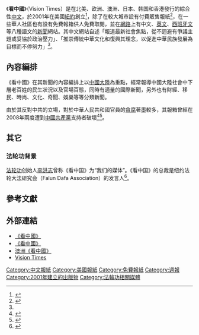 {{primarysources|time=2015-01-14T10:24:26+00:00}}
{{Infobox Newspaper
| name                = 看中國<br>Vision Times
| image               =  
| caption             = 
| type                = 週報 
| format              = 寬版 
| owners              = KanZhongGuo Association, Inc.
| political           = [[反共主義|反共主義]]（尤其是[[中國共產黨|中國共產黨]]）
| language            = [[中文|中文]]
| price               = [[免費報紙|免費周報]]
| foundation          = 2001年
| headquarters        = {{USA}}[[紐約市|紐約市]]
| circulation         = -
| website             = http://www.secretchina.com/
}}

《'''看中國'''》（Vision Times）是在北美、欧洲、澳洲、日本、韩国和香港發行的綜合性[[中文|中文]]{{link-en|週報|Weekly newspaper}}，於2001年在美國[[紐約|紐約]]創立<ref name="about">{{cite web | title = 關於我們 | url = http://b5.secretchina.com/about-us | website = 看中國 | accessdate = 2015年1月14日 | archive-date = 2016年9月11日 | archive-url = https://web.archive.org/web/20160911132023/http://b5.secretchina.com/about-us | dead-url = no }}</ref>，除了在較大城市設有付費{{link-en|報箱|Newspaper vending machine}}販售報紙<ref>{{cite news | title = 林妙可給力圖片：哈佛大學門口有個報箱 | url = http://b5.secretchina.com/news/12/02/02/438930.html | newspaper = 看中國 | date = 2012年2月2日 | accessdate = 2015年1月14日 | archive-date = 2016年3月5日 | archive-url = https://web.archive.org/web/20160305001357/http://b5.secretchina.com/news/12/02/02/438930.html | dead-url = no }}</ref>，在一些華人社區也有設有免費報箱供人免費取閱，並在[[網路|網路]]上有中文、[[英文|英文]]、[[西班牙文|西班牙文]]等八種語文的[[新聞|新聞]]網站。其中文網站自述「報道最新社會焦點，從不迴避有爭議主題或妥協於政治壓力」、「推崇傳統中華文化和復興其理念，以促進中華民族發展為目標而不停努力」<ref name="about" />。

==內容編排==
《看中國》在其新聞的內容編排上以[[中國大陸|中國大陸]]為重點，經常報導中國大陸社會中下層老百姓的民生狀況以及官場百態，同時有適量的國際新聞，另外也有財經、移民、時尚、文化、奇聞、娛樂等等分類新聞。

由於其反對中共的立場，對於中華人民共和國官員的[[貪腐|貪腐]]著墨較多，其報箱曾經在2008年兩度遭到[[中國共產黨|中國共產黨]]支持者破壞<ref>{{cite news | title = 《看中國》報紙在紐約法拉盛遭黑手（組圖） | url = http://b5.secretchina.com/news/08/06/23/250774.html | newspaper = 看中國 | date = 2008年6月23日 | accessdate = 2015年1月14日 | archive-date = 2016年3月4日 | archive-url = https://web.archive.org/web/20160304222007/http://b5.secretchina.com/news/08/06/23/250774.html | dead-url = no }}</ref><ref>{{cite news | title = 中共恐懼大紀元 幫兇醬潑報箱洩憤 | url = http://www.epochtimes.com/b5/8/7/1/n2175657.htm | newspaper = [[大紀元時報|大紀元時報]] | date = 2008年7月1日 | accessdate = 2015年1月14日 | archive-date = 2019年8月19日 | archive-url = https://web.archive.org/web/20190819044244/http://www.epochtimes.com/b5/8/7/1/n2175657.htm | dead-url = no }}</ref>{{Third-party-inline}}。

==其它==
===法轮功背景===
[[法轮功|法轮功]]创始人[[李洪志|李洪志]]曾称《看中国》为“我们的媒体”。《看中国》的总裁是纽约法轮大法研究会（Falun Dafa Association）的发言人<ref>{{Cite web |title=澳中關係國家基金會“飽受折磨，碌碌無為” |url=https://www.abc.net.au/chinese/2020-08-05/china-australia-relations-foundation-conflicts-of-interest/12522950 |accessdate=2020-08-05 |publisher=澳洲廣播公司 |archive-date=2020-09-29 |archive-url=https://web.archive.org/web/20200929185448/https://www.abc.net.au/chinese/2020-08-05/china-australia-relations-foundation-conflicts-of-interest/12522950 |dead-url=no }}</ref>。

==參考文獻==
{{Reflist}}

==外部連結==
*[https://web.archive.org/web/20160916133753/http://b5.secretchina.com/ 《看中國》]{{zh-tw}}
*[https://www.secretchina.com/ 《看中國》]{{zh-cn}}
*[https://www.visiontimes.com.au/ 澳洲《看中國》] {{Wayback|url=https://www.visiontimes.com.au/ |date=20210308191111 }}
*[https://www.visiontimes.com Vision Times] {{Wayback|url=https://www.visiontimes.com/ |date=20210426100708 }}{{en}}

{{香港主要報章}}
{{法轮功}}

[[Category:中文報紙|Category:中文報紙]]
[[Category:美國報紙|Category:美國報紙]]
[[Category:免費報紙|Category:免費報紙]]
[[Category:週報|Category:週報]]

[[Category:2001年建立的出版物|Category:2001年建立的出版物]]
[[Category:法輪功相關媒體|Category:法輪功相關媒體]]